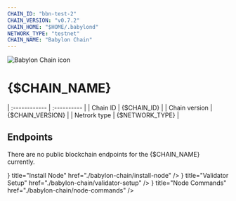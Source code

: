 ```yaml
---
CHAIN_ID: "bbn-test-2"
CHAIN_VERSION: "v0.7.2"
CHAIN_HOME: "$HOME/.babylond"
NETWORK_TYPE: "testnet"
CHAIN_NAME: "Babylon Chain"
---
```


![Babylon Chain icon](/public/icons/babylonIcon.webp)

# {$CHAIN_NAME}

| :------------      | :----------       |
| Chain ID           | {$CHAIN_ID}       |
| Chain version      | {$CHAIN_VERSION}  |
| Netrork type       | {$NETWORK_TYPE}   |

## Endpoints

There are no public blockchain endpoints for the {$CHAIN_NAME} currently. 

<Cards>
  <Card
    icon={<ChevronRightIcon />}
    title="Install Node"
    href="./babylon-chain/install-node"
  />
  <Card
    icon={<ChevronRightIcon />}
    title="Validator Setup"
    href="./babylon-chain/validator-setup"
  />
  <Card
    icon={<ChevronRightIcon />}
    title="Node Commands"
    href="./babylon-chain/node-commands"
  />
</Cards>